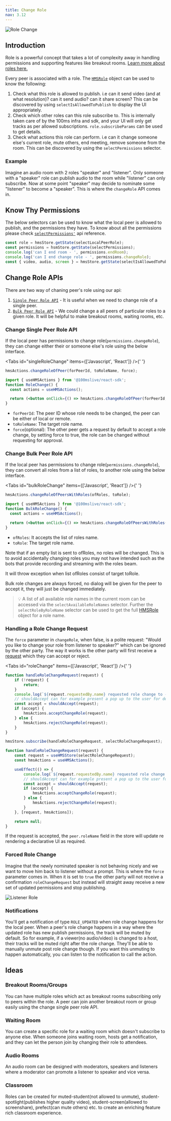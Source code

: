 ```yaml
---
title: Change Role
nav: 3.12
---
```


![Role Change](/guides/role-change.png)

## Introduction

Role is a powerful concept that takes a lot of complexity away in handling permissions and supporting features like breakout rooms. [Learn more about roles here.](../foundation/templates-and-roles)

Every peer is associated with a role. The [`HMSRole`](/api-reference/javascript/v2/interfaces/HMSRole) object can be used to know the following:

1. Check what this role is allowed to publish. i.e can it send video (and at what resolution)? can it send audio? can it share screen? This can be discovered by using `selectIsAllowedToPublish` to display the UI appropriately.
2. Check which other roles can this role subscribe to. This is internally taken care of by the 100ms infra and sdk, and your UI will only get tracks as per allowed subscriptions. `role.subscribeParams` can be used to get details.
3. Check what actions this role can perform. i.e can it change someone else's current role, mute others, end meeting, remove someone from the room. This can be discovered by using the `selectPermissions` selector.

### Example

Imagine an audio room with 2 roles "speaker" and "listener". Only someone with a "speaker" role can publish audio to the room while "listener" can only subscribe.
Now at some point "speaker" may decide to nominate some "listener" to become a "speaker". This is where the `changeRole` API comes in.

## Know Thy Permissions

The below selectors can be used to know what the local peer is allowed to publish, and the permissions they have. To know about all the
permissions please check [`selectPermissions'`](../../../api-reference/javascript/v2/home/content#select-permissions) api reference.

```js
const role = hmsStore.getState(selectLocalPeerRole);
const permissions = hsmStore.getState(selectPermissions);
console.log('can I end room - ', permissions.endRoom);
console.log('can I end change role - ', permissions.changeRole);
const { video, audio, screen } = hmsStore.getState(selectIsAllowedToPublish);
```

## Change Role APIs

There are two way of chaning peer's role using our api:

1. [`Single Peer Role API`](#change-single-peer-role-api) - It is useful when we need to change role of a single peer.
2. [`Bulk Peer Role API`](#change-bulk-peer-role-api) - We could change a all peers of particular roles to a given role. It will be helpful to make breakout rooms, waiting rooms, etc.

### Change Single Peer Role API

If the local peer has permissions to change role(`permissions.changeRole`), they can change either their or someone else's role using
the below interface.

<Tabs id="singleRoleChange" items={['Javascript', 'React']} />{' '}

<Tab id='singleRoleChange-0'>

```js
hmsActions.changeRoleOfPeer(forPeerId, toRoleName, force);
```

</Tab>

<Tab id='singleRoleChange-1'>

```jsx
import { useHMSActions } from '@100mslive/react-sdk';
function RoleChange() {
  const actions = useHMSActions();

  return (<button onClick={() => hmsActions.changeRoleOfPeer(forPeerId, toRoleName, force)}> )
}
```

</Tab>

-   `forPeerId`: The peer ID whose role needs to be changed, the peer can be either of local or remote.
-   `toRoleName`: The target role name.
-   `force`(optional): The other peer gets a request by default to accept a role change, by setting force to true, the role can be changed
    without requesting for approval.

### Change Bulk Peer Role API

If the local peer has permissions to change role(`permissions.changeRole`), they can convert all roles from a list of roles, to another role using
the below interface.

<Tabs id="bulkRoleChange" items={['Javascript', 'React']} />{' '}

<Tab id='bulkRoleChange-0'>

```js
hmsActions.changeRoleOfPeersWithRoles(ofRoles, toRole);
```

</Tab>

<Tab id='bulkRoleChange-1'>

```jsx
import { useHMSActions } from '@100mslive/react-sdk';
function BulkRoleChange() {
  const actions = useHMSActions();

  return (<button onClick={() => hmsActions.changeRoleOfPeersWithRoles(ofRoles, toRole)}> )
}
```

</Tab>

-   `ofRoles`: It accepts the list of roles name.
-   `toRole`: The target role name.

Note that if an empty list is sent to ofRoles, no roles will be changed. This is to avoid accidentally changing roles you may not have intended such as the bots that provide recording and streaming with the roles beam.

It will throw exception when list ofRoles consist of target toRole.

Bulk role changes are always forced, no dialog will be given for the peer to accept it, they will just be changed immediately.

> 💡 A list of all available role names in the current room can be accessed via the `selectAvailableRoleNames` selector. Further the `selectRoleByRoleName`
> selector can be used to get the full [HMSRole](/api-reference/javascript/v2/interfaces/HMSRole) object for a role name.

### Handling a Role Change Request

The `force` parameter in `changeRole`, when false, is a polite request: "Would you like to change your role from listener to speaker?" which can be ignored by the other party.
The way it works is the other party will first receive a [request](/api-reference/javascript/v2/interfaces/HMSRoleChangeRequest) which they can accept or reject.

<Tabs id="roleChange" items={['Javascript', 'React']} />{' '}

<Tab id='roleChange-0'>

```js
function handleRoleChangeRequest(request) {
    if (!request) {
        return;
    }
    console.log(`${request.requestedBy.name} requested role change to - ${request.role.name}`);
    // shouldAccept can for example present a pop up to the user for deciding how to act on the request
    const accept = shouldAccept(request);
    if (accept) {
        hmsActions.acceptChangeRole(request);
    } else {
        hmsActions.rejectChangeRole(request);
    }
}

hmsStore.subscribe(handleRoleChangeRequest, selectRoleChangeRequest);
```

</Tab>

<Tab  id='roleChange-1'>

```jsx
function handleRoleChangeRequest(request) {
    const request = useHMSStore(selectRoleChangeRequest);
    const hmsActions = useHMSActions();

    useEffect(() => {
        console.log(`${request.requestedBy.name} requested role change to - ${request.role.name}`);
        // shouldAccept can for example present a pop up to the user for deciding how to act on the request
        const accept = shouldAccept(request);
        if (accept) {
            hmsActions.acceptChangeRole(request);
        } else {
            hmsActions.rejectChangeRole(request);
        }
    }, [request, hmsActions]);

    return null;
}
```

</Tab>

If the request is accepted, the `peer.roleName` field in the store will update re rendering a declarative UI as required.

### Forced Role Change

Imagine that the newly nominated speaker is not behaving nicely and we want to move him back to listener without a prompt.
This is where the `force` parameter comes in. When it is set to `true` the other party will not receive a confirmation `roleChangeRequest`
but instead will straight away receive a new set of updated permissions and stop publishing.

![Listener Role](/guides/role-listener.png)

### Notifications

You'll get a notification of type `ROLE_UPDATED` when role change happens for the local peer. When a peer's role change
happens in a way where the updated role has new publish permissions, the track will be muted by default. So for example, if a viewer(no audio/video)
is changed to a host, their tracks will be muted right after the role change. They'll be able to manually unmute post role change though.
If you want this unmuting to happen automatically, you can listen to the notification to call the action.

## Ideas

### Breakout Rooms/Groups

You can have multiple roles which act as breakout rooms subscribing only to peers within the role. A peer can join another breakout room
or group easily using the change single peer role API.

### Waiting Room

You can create a specific role for a waiting room which doesn't subscribe to anyone else. When someone joins waiting room,
hosts get a notification, and they can let the person join by changing their role to attendees.

### Audio Rooms

An audio room can be designed with moderators, speakers and listeners where a moderator can promote a listener to speaker
and vice versa.

### Classroom

Roles can be created for muted-student(not allowed to unmute), student-spotlight(publishes higher quality video),
student-screen(allowed to screenshare), prefect(can mute others) etc. to create an enriching feature rich classroom experience.
